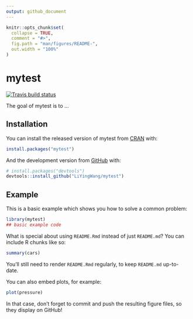 ```yaml
---
output: github_document
---
```


<!-- README.md is generated from README.Rmd. Please edit that file -->

```r
knitr::opts_chunk$set(
  collapse = TRUE,
  comment = "#>",
  fig.path = "man/figures/README-",
  out.width = "100%"
)
```
# mytest

<!-- badges: start -->
 [![Travis build status](https://travis-ci.org/LiYingWang/mytest.svg?branch=master)](https://travis-ci.org/LiYingWang/mytest)
<!-- badges: end -->

The goal of mytest is to ...

## Installation

You can install the released version of mytest from [CRAN](https://CRAN.R-project.org) with:

``` r
install.packages("mytest")
```

And the development version from [GitHub](https://github.com/) with:

``` r
# install.packages("devtools")
devtools::install_github("LiYingWang/mytest")
```
## Example

This is a basic example which shows you how to solve a common problem:

```r
library(mytest)
## basic example code
```

What is special about using `README.Rmd` instead of just `README.md`? You can include R chunks like so:

```r
summary(cars)
```

You'll still need to render `README.Rmd` regularly, to keep `README.md` up-to-date.

You can also embed plots, for example:

```r
plot(pressure)
```

In that case, don't forget to commit and push the resulting figure files, so they display on GitHub!
